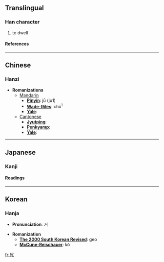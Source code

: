 ==Translingual==
===Han character===
{{Han char|rad=几|as=03|sn=5|four=|canj=尸竹弓 (SHN)}}
# to dwell
====References====
{{Han ref|kx=0134.040|dkj=01744|dj=0299.140|hdz=10276.140|uh=51E5|ud=20965}}
----

==Chinese==
===Hanzi===


* '''Romanizations'''
** [[Mandarin]]
*** '''[[Pinyin]]''': jū (ju1)
*** '''[[Wade-Giles]]''': chü<sup>1</sup>
*** '''[[Yale]]''': 
**[[Cantonese]]
***'''[[Jyutping]]''':
***'''[[Penkyamp]]''': 
***'''[[Yale]]''': 


----
==Japanese==
===Kanji===
{{ja-kanji|grade=|rs=几03}}
====Readings====
{{ja-readings|on=[[きょ]] (kyo), [[こ]] (ko)|kun=[[おる]] (oru)}}


----
==Korean==
===Hanja===

* '''Pronunciation''': 거

* '''Romanization'''
** '''[[The 2000 South Korean Revised Romanization|The 2000 South Korean Revised]]''': geo
** '''[[McCune-Reischauer]]''': kŏ


[[fr:凥]]